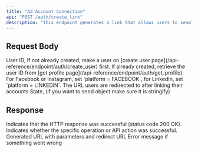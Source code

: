 ```yaml
---
title: "Ad Account Connection"
api: "POST /auth/create_link"
description: "This endpoint generates a link that allows users to seamlessly connect their Ad accounts for the purpose of creating advertisements."
---
```


## Request Body

<ParamField body="userId" type="string" required>
	User ID, If not already created, make a user on [create user
	page](/api-reference/endpoint/auth/create_user) first. If already created,
	retrieve the user ID from [get profile
	page](/api-reference/endpoint/auth/get_profile).
</ParamField>
<ParamField body="platform" type="string" initialValue="FACEBOOK" required>
	For Facebook or Instagram, set `platform = FACEBOOK`, for LinkedIn, set
	`platform = LINKEDIN`.
</ParamField>
<ParamField body="redirectUri" type="URL">
	The URL users are redirected to after linking their accounts
</ParamField>
<ParamField body="state" type="string">
	State, (if you want to send object make sure it is stringify)
</ParamField>

## Response

<ResponseField name="success" type="boolean">
	Indicates that the HTTP response was successful (status code 200 OK).
</ResponseField>

<ResponseField name="results" type="object">
	<Expandable title="Results">
		<ResponseField name="success" type="boolean">
			Indicates whether the specific operation or API action was
			successful.
		</ResponseField>
		<ResponseField name="link" type="string">
			Generated URL with parameters and redirect URL
		</ResponseField>
		<ResponseField name="error" type="string">
			Error message if something went wrong
		</ResponseField>
	</Expandable>
</ResponseField>
